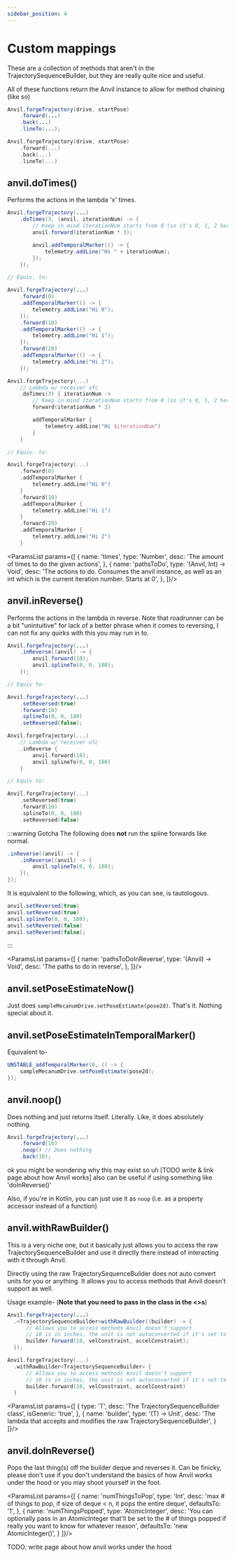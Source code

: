 ```yaml
---
sidebar_position: 4
---
```



# Custom mappings

These are a collection of methods that aren't in the TrajectorySequenceBuilder, but they are
really quite nice and useful.

All of these functions return the Anvil instance to allow for method chaining (like so)

<Tabs groupId="programming-language">
<TabItem value="java" label="Java">

  ```java
  Anvil.forgeTrajectory(drive, startPose)
      .forward(...)
      .back(...)
      .lineTo(...);
  ```

</TabItem>
<TabItem value="kt" label="Kotlin">

  ```kotlin
  Anvil.forgeTrajectory(drive, startPose)
      .forward(...)
      .back(...)
      .lineTo(...)
  ```

</TabItem>
</Tabs>

## anvil.doTimes()

Performs the actions in the lambda 'x' times.

<Tabs groupId="programming-language">
<TabItem value="java" label="Java">

  ```java
  Anvil.forgeTrajectory(...)
      .doTimes(3, (anvil, iterationNum) -> {
          // Keep in mind iterationNum starts from 0 (so it's 0, 1, 2 here)
          anvil.forward(iterationNum * 3);

          anvil.addTemporalMarker(() -> {
              telemetry.addLine("Hi " + iterationNum);
          });
      });

  // Equiv. to:

  Anvil.forgeTrajectory(...)
      .forward(0)
      .addTemporalMarker(() -> {
          telemetry.addLine("Hi 0");
      });
      .forward(10)
      .addTemporalMarker(() -> {
          telemetry.addLine("Hi 1");
      });
      .forward(20)
      .addTemporalMarker(() -> {
          telemetry.addLine("Hi 2");
      });
  ```

</TabItem>
<TabItem value="kt" label="Kotlin">

  ```kotlin
  Anvil.forgeTrajectory(...)
      // Lambda w/ receiver ofc
      .doTimes(3) { iterationNum ->
          // Keep in mind iterationNum starts from 0 (so it's 0, 1, 2 here)
          forward(iterationNum * 3)

          addTemporalMarker {
              telemetry.addLine("Hi $iterationNum")
          }
      }

  // Equiv. to:

  Anvil.forgeTrajectory(...)
      .forward(0)
      .addTemporalMarker {
          telemetry.addLine("Hi 0")
      }
      .forward(10)
      .addTemporalMarker {
          telemetry.addLine("Hi 1")
      }
      .forward(20)
      .addTemporalMarker {
          telemetry.addLine("Hi 2")
      }
  ```

</TabItem>
</Tabs>

<ParamsList params={[
  {
    name: 'times',
    type: 'Number',
    desc: 'The amount of times to do the given actions',
  },
  {
    name: 'pathsToDo',
    type: '(Anvil, Int) -> Void',
    desc: 'The actions to do. Consumes the anvil instance, as well as an int which is the current iteration number. Starts at 0',
  },
]}/>

## anvil.inReverse()

Performs the actions in the lambda in reverse. Note that roadrunner can be a bit "unintuitive" for lack
of a better phrase when it comes to reversing, I can not fix any quirks with this you may run in to.

<Tabs groupId="programming-language">
<TabItem value="java" label="Java">

  ```java
  Anvil.forgeTrajectory(...)
      .inReverse((anvil) -> {
          anvil.forward(10);
          anvil.splineTo(0, 0, 180);
      });

  // Equiv to:

  Anvil.forgeTrajectory(...)
      .setReversed(true)
      .forward(10)
      .splineTo(0, 0, 180)
      .setReversed(false);
  ```

</TabItem>
<TabItem value="kt" label="Kotlin">

  ```kotlin
  Anvil.forgeTrajectory(...)
      // Lambda w/ receiver ofc
      .inReverse {
          anvil.forward(10);
          anvil.splineTo(0, 0, 180)
      }

  // Equiv to:

  Anvil.forgeTrajectory(...)
      .setReversed(true)
      .forward(10)
      .splineTo(0, 0, 180)
      .setReversed(false)
  ```

</TabItem>
</Tabs>

:::warning Gotcha
The following does **not** run the spline forwards like normal.

```java
.inReverse((anvil) -> {
    .inReverse((anvil) -> {
        anvil.splineTo(0, 0, 180);
    });
});
```

It is equivalent to the following, which, as you can see, is tautologous.

```java
anvil.setReversed(true)
anvil.setReversed(true)
anvil.splineTo(0, 0, 180);
anvil.setReversed(false)
anvil.setReversed(false);
```
:::

<ParamsList params={[
  {
    name: 'pathsToDoInReverse',
    type: '(Anvil) -> Void',
    desc: 'The paths to do in reverse',
  },
]}/>

## anvil.setPoseEstimateNow()

Just does `sampleMecanumDrive.setPoseEstimate(pose2d)`. That's it. Nothing special about it.

## anvil.setPoseEstimateInTemporalMarker()

Equivalent to-

```java
UNSTABLE_addTemporalMarker(0, () -> {
    sampleMecanumDrive.setPoseEstimate(pose2d);
});
```

## anvil.noop()

Does nothing and just returns itself. Literally. Like, it does absolutely nothing.

```java
Anvil.forgeTrajectory(...)
    .forward(10)
    .noop() // Does nothing
    .back(10);
```

ok you might be wondering why this may exist so uh [TODO write & link page about how Anvil works]
also can be useful if using something like 'doInReverse()'

Also, if you're in Kotlin, you can just use it as `noop` (i.e. as a property accessor instead of a function)

## anvil.withRawBuilder()

This is a very niche one, but it basically just allows you to access the raw TrajectorySequenceBuilder
and use it directly there instead of interacting with it through Anvil.

Directly using the raw TrajectorySequenceBuilder does not auto convert units for you or anything.
It allows you to access methods that Anvil doesn't support as well.

Usage example- (**Note that you need to pass in the class in the <\>s**)

<Tabs groupId="programming-language">
<TabItem value="java" label="Java">

  ```java
  Anvil.forgeTrajectory(...)
    .<TrajectorySequenceBuilder>withRawBuilder((builder) -> {
        // Allows you to access methods Anvil doesn't support
        // 10 is in inches, the unit is not autoconverted if it's set to cm or something
        builder.forward(10, velConstraint, accelConstraint);
    });
  ```

</TabItem>
<TabItem value="kt" label="Kotlin">

  ```kotlin
  Anvil.forgeTrajectory(...)
    .withRawBuilder<TrajectorySequenceBuilder> {
        // Allows you to access methods Anvil doesn't support
        // 10 is in inches, the unit is not autoconverted if it's set to cm or something
        builder.forward(10, velConstraint, accelConstraint)
    }
  ```

</TabItem>
</Tabs>

<ParamsList params={[
  {
    type: 'T',
    desc: 'The TrajectorySequenceBuilder class',
    isGeneric: 'true',
  },
  {
    name: 'builder',
    type: '(T) -> Unit',
    desc: 'The lambda that accepts and modifies the raw TrajectorySequenceBuilder',
  }
]}/>

## anvil.doInReverse()

Pops the last thing(s) off the builder deque and reverses it. Can be finicky, please don't use if you
don't understand the basics of how Anvil works under the hood or you may shoot yourself in the foot.

<ParamsList params={[
  {
    name: 'numThingsToPop',
    type: 'Int',
    desc: 'max # of things to pop, if size of deque < n, it pops the entire deque',
    defaultsTo: '1',
  },
  {
    name: 'numThingsPopped',
    type: 'AtomicInteger',
    desc: 'You can optionally pass in an AtomicInteger that\'ll be set to the # of things popped if really you want to know for whatever reason',
    defaultsTo: 'new AtomicInteger()',
  }
]}/>

TODO: write page about how anvil works under the hood
